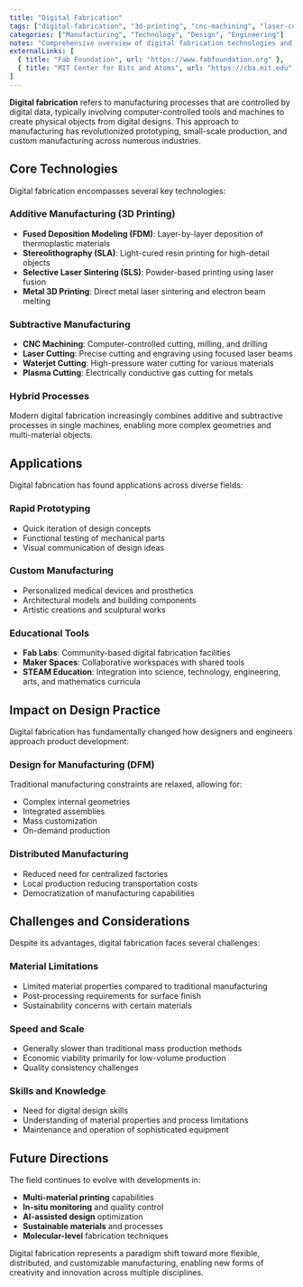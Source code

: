 ```yaml
---
title: "Digital Fabrication"
tags: ["digital-fabrication", "3d-printing", "cnc-machining", "laser-cutting", "rapid-prototyping", "creative-technology"]
categories: ["Manufacturing", "Technology", "Design", "Engineering"]
notes: "Comprehensive overview of digital fabrication technologies and their applications in modern manufacturing and creative practices."
externalLinks: [
  { title: "Fab Foundation", url: "https://www.fabfoundation.org" },
  { title: "MIT Center for Bits and Atoms", url: "https://cba.mit.edu" }
]
---
```


**Digital fabrication** refers to manufacturing processes that are controlled by digital data, typically involving computer-controlled tools and machines to create physical objects from digital designs. This approach to manufacturing has revolutionized prototyping, small-scale production, and custom manufacturing across numerous industries.

## Core Technologies

Digital fabrication encompasses several key technologies:

### Additive Manufacturing (3D Printing)
- **Fused Deposition Modeling (FDM)**: Layer-by-layer deposition of thermoplastic materials
- **Stereolithography (SLA)**: Light-cured resin printing for high-detail objects
- **Selective Laser Sintering (SLS)**: Powder-based printing using laser fusion
- **Metal 3D Printing**: Direct metal laser sintering and electron beam melting

### Subtractive Manufacturing
- **CNC Machining**: Computer-controlled cutting, milling, and drilling
- **Laser Cutting**: Precise cutting and engraving using focused laser beams
- **Waterjet Cutting**: High-pressure water cutting for various materials
- **Plasma Cutting**: Electrically conductive gas cutting for metals

### Hybrid Processes
Modern digital fabrication increasingly combines additive and subtractive processes in single machines, enabling more complex geometries and multi-material objects.

## Applications

Digital fabrication has found applications across diverse fields:

### Rapid Prototyping
- Quick iteration of design concepts
- Functional testing of mechanical parts
- Visual communication of design ideas

### Custom Manufacturing
- Personalized medical devices and prosthetics
- Architectural models and building components
- Artistic creations and sculptural works

### Educational Tools
- **Fab Labs**: Community-based digital fabrication facilities
- **Maker Spaces**: Collaborative workspaces with shared tools
- **STEAM Education**: Integration into science, technology, engineering, arts, and mathematics curricula

## Impact on Design Practice

Digital fabrication has fundamentally changed how designers and engineers approach product development:

### Design for Manufacturing (DFM)
Traditional manufacturing constraints are relaxed, allowing for:
- Complex internal geometries
- Integrated assemblies
- Mass customization
- On-demand production

### Distributed Manufacturing
- Reduced need for centralized factories
- Local production reducing transportation costs
- Democratization of manufacturing capabilities

## Challenges and Considerations

Despite its advantages, digital fabrication faces several challenges:

### Material Limitations
- Limited material properties compared to traditional manufacturing
- Post-processing requirements for surface finish
- Sustainability concerns with certain materials

### Speed and Scale
- Generally slower than traditional mass production methods
- Economic viability primarily for low-volume production
- Quality consistency challenges

### Skills and Knowledge
- Need for digital design skills
- Understanding of material properties and process limitations
- Maintenance and operation of sophisticated equipment

## Future Directions

The field continues to evolve with developments in:

- **Multi-material printing** capabilities
- **In-situ monitoring** and quality control
- **AI-assisted design** optimization
- **Sustainable materials** and processes
- **Molecular-level** fabrication techniques

Digital fabrication represents a paradigm shift toward more flexible, distributed, and customizable manufacturing, enabling new forms of creativity and innovation across multiple disciplines.